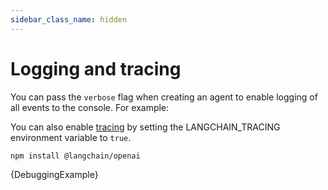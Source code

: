 ```yaml
---
sidebar_class_name: hidden
---
```



# Logging and tracing

You can pass the `verbose` flag when creating an agent to enable logging of all events to the console. For example:

You can also enable [tracing](/docs/production/tracing) by setting the LANGCHAIN_TRACING environment variable to `true`.


<IntegrationInstallTooltip></IntegrationInstallTooltip>

```bash npm2yarn
npm install @langchain/openai
```

<CodeBlock language="typescript">{DebuggingExample}</CodeBlock>
